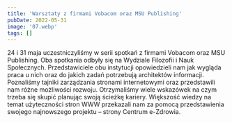 ```yaml
---
title: 'Warsztaty z firmami Vobacom oraz MSU Publishing'
pubDate: 2022-05-31
image: '07.webp'
tags: []
---
```


24 i 31 maja uczestniczyliśmy w serii spotkań z firmami Vobacom oraz MSU Publishing. Oba spotkania odbyły się na Wydziale Filozofii i Nauk Społecznych. Przedstawiciele obu instytucji opowiedzieli nam jak wygląda praca u nich oraz do jakich zadań potrzebują architektów informacji. Poznaliśmy tajniki zarządzania stronami internetowymi oraz przedstawili nam różne możliwości rozwoju. Otrzymaliśmy wiele wskazówek na czym trzeba się skupić planując swoją ścieżkę kariery. Większość wiedzy na temat użyteczności stron WWW przekazali nam za pomocą przedstawienia swojego najnowszego projektu – strony Centrum e-Zdrowia.